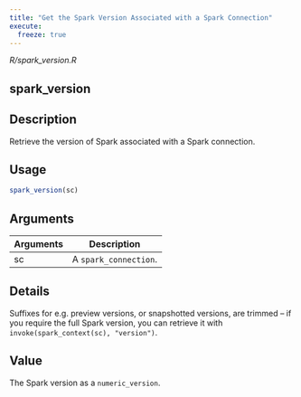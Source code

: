 ```yaml
---
title: "Get the Spark Version Associated with a Spark Connection"
execute:
  freeze: true
---
```


*R/spark_version.R*

## spark_version

## Description
Retrieve the version of Spark associated with a Spark connection. 


## Usage
```r
spark_version(sc) 
```

## Arguments
|Arguments|Description|
|---|---|
| sc | A `spark_connection`. |

## Details
Suffixes for e.g. preview versions, or snapshotted versions, are trimmed -- if you require the full Spark version, you can retrieve it with `invoke(spark_context(sc), "version")`. 


## Value
The Spark version as a `numeric_version`. 




